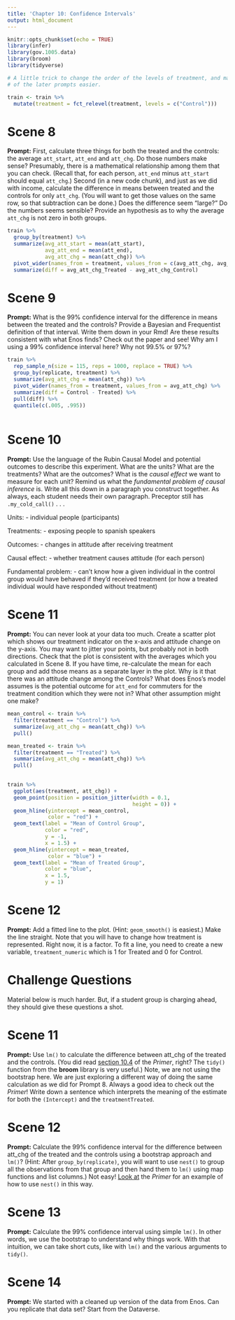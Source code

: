 ```yaml
---
title: 'Chapter 10: Confidence Intervals'
output: html_document
---
```


```r
knitr::opts_chunk$set(echo = TRUE)
library(infer)
library(gov.1005.data)
library(broom)
library(tidyverse)

# A little trick to change the order of the levels of treatment, and make some
# of the later prompts easier.

train <- train %>% 
  mutate(treatment = fct_relevel(treatment, levels = c("Control")))
```

# Scene 8

**Prompt:**  First, calculate three things for both the treated and the controls: the average `att_start`, `att_end` and `att_chg`.  Do those numbers make sense? Presumably, there is a mathematical relationship among them that you can check. (Recall that, for each person, `att_end` minus `att_start` should equal `att_chg`.) Second (in a new code chunk), and just as we did with income, calculate the difference in means between  treated and the controls for only `att_chg`. (You will want to get those values on the same row, so that subtraction can be done.) Does the difference seem "large?" Do the numbers seems sensible?  Provide an hypothesis as to why the average `att_chg` is not zero in both groups.

```r

train %>% 
  group_by(treatment) %>% 
  summarize(avg_att_start = mean(att_start),
            avg_att_end = mean(att_end),
            avg_att_chg = mean(att_chg)) %>% 
  pivot_wider(names_from = treatment, values_from = c(avg_att_chg, avg_att_start, avg_att_end)) %>% 
  summarize(diff = avg_att_chg_Treated - avg_att_chg_Control)

```


# Scene 9

**Prompt:** What is the 99% confidence interval for the difference in means between the treated and the controls? Provide a Bayesian and Frequentist definition of that interval. Write them down in your Rmd! Are these results consistent with what Enos finds? Check out the paper and see! Why am I using a 99% confidence interval here? Why not 99.5% or 97%?

```r

train %>% 
  rep_sample_n(size = 115, reps = 1000, replace = TRUE) %>% 
  group_by(replicate, treatment) %>% 
  summarize(avg_att_chg = mean(att_chg)) %>% 
  pivot_wider(names_from = treatment, values_from = avg_att_chg) %>% 
  summarize(diff = Control - Treated) %>% 
  pull(diff) %>% 
  quantile(c(.005, .995))
  

```



# Scene 10

**Prompt:** Use the language of the Rubin Causal Model and potential outcomes to describe this experiment. What are the units? What are the treatments? What are the outcomes? What is the *causal effect* we want to measure for each unit? Remind us what the *fundamental problem of causal inference* is. Write all this down in a paragraph you construct together. As always, each student needs their own paragraph. Preceptor still has `.my_cold_call()` . . .


Units:
- individual people (participants)

Treatments:
- exposing people to spanish speakers 

Outcomes:
- changes in attitude after receiving treatment

Causal effect:
- whether treatment causes attitude (for each person)

Fundamental problem:
- can't know how a given individual in the control group would have behaved if they'd received treatment (or how a treated individual would have responded without treatment)


# Scene 11

**Prompt:** You can never look at your data too much. Create a scatter plot which shows our treatment indicator on the x-axis and attitude change on the y-axis. You may want to jitter your points, but probably not in both directions. Check that the plot is consistent with the averages which you calculated in Scene 8.  If you have time, re-calculate the mean for each group and add those means as a separate layer in the plot. Why is it that there was an attitude change among the Controls? What does Enos's model assumes is the potential outcome for `att_end` for commuters for the treatment condition which they were not in? What other assumption might one make?

```r

mean_control <- train %>% 
  filter(treatment == "Control") %>% 
  summarize(avg_att_chg = mean(att_chg)) %>% 
  pull()

mean_treated <- train %>% 
  filter(treatment == "Treated") %>% 
  summarize(avg_att_chg = mean(att_chg)) %>% 
  pull()
  

train %>% 
  ggplot(aes(treatment, att_chg)) +
  geom_point(position = position_jitter(width = 0.1,
                                        height = 0)) +
  geom_hline(yintercept = mean_control,
             color = "red") +
  geom_text(label = "Mean of Control Group",
            color = "red",
            y = -1,
            x = 1.5) +
  geom_hline(yintercept = mean_treated,
             color = "blue") +
  geom_text(label = "Mean of Treated Group",
            color = "blue",
            x = 1.5,
            y = 1)

```


# Scene 12

**Prompt:** Add a fitted line to the plot. (Hint: `geom_smooth()` is easiest.) Make the line straight. Note that you will have to change how treatment is represented. Right now, it is a factor. To fit a line, you need to create a new variable, `treatment_numeric` which is 1 for Treated and 0 for Control. 


# Challenge Questions

Material below is much harder. But, if a student group is charging ahead, they should give these questions a shot.

# Scene 11 

**Prompt:** Use `lm()` to calculate the difference between att_chg of the treated and the controls. (You did read [section 10.4](https://davidkane9.github.io/PPBDS/10-confidence-intervals.html#using-lm-and-tidy-as-a-shortcut) of the *Primer*, right? The `tidy()` function from the **broom** library is very useful.) Note, we are not using the bootstrap here. We are just exploring a different way of doing the same calculation as we did for Prompt 8. Always a good idea to check out the *Primer*! Write down a sentence which interprets the meaning of the estimate for both the `(Intercept)` and the `treatmentTreated`.

# Scene 12

**Prompt:** Calculate the 99% confidence interval for the difference between att_chg of the treated and the controls using a bootstrap approach and `lm()`? (Hint: After `group_by(replicate)`, you will want to use `nest()` to group all the observations from that group and then hand them to `lm()` using map functions and list columns.) Not easy! [Look at](https://davidkane9.github.io/PPBDS/11-regression.html#uncertainty-in-simple-linear-regressions) the *Primer* for an example of how to use `nest()` in this way.


# Scene 13

**Prompt:** Calculate the 99% confidence interval using simple `lm()`. In other words, we use the bootstrap to understand why things work. With that intuition, we can take short cuts, like with `lm()` and the various arguments to `tidy()`.

# Scene 14

**Prompt:** We started with a cleaned up version of the data from Enos. Can you replicate that data set? Start from the Dataverse.

